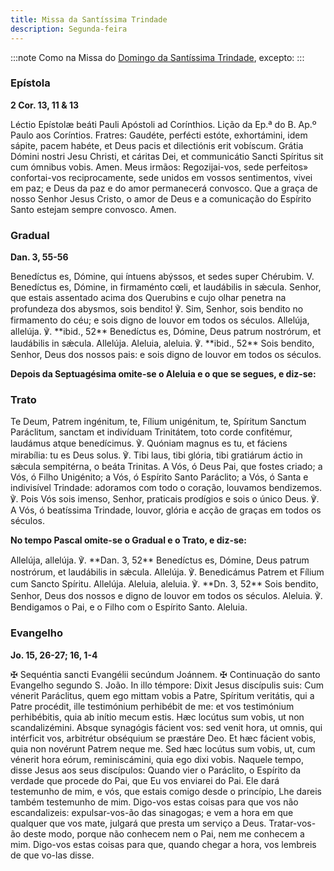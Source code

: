 ```yaml
---
title: Missa da Santíssima Trindade
description: Segunda-feira
---
```


:::note
Como na Missa do [Domingo da Santíssima Trindade](/missal/pentecostes/santissimatrindade), excepto:
:::

### Epístola

**2 Cor. 13, 11 & 13**

<div class="side-by-side not-content">
  <span>Léctio Epístolæ beáti Pauli Apóstoli ad Corínthios.</span>
  <span>Lição da Ep.ª do B. Ap.º Paulo aos Coríntios.</span>
  <span>
    Fratres: Gaudéte, perfécti estóte, exhortámini, idem sápite, pacem habéte,
    et Deus pacis et dilectiónis erit vobíscum. Grátia Dómini nostri Jesu
    Christi, et cáritas Dei, et communicátio Sancti Spíritus sit cum ómnibus
    vobis. Amen.
  </span>
  <span>
    Meus irmãos: Regozijai-vos, sede perfeitos» confortai-vos reciprocamente,
    sede unidos em vossos sentimentos, vivei em paz; e Deus da paz e do amor
    permanecerá convosco. Que a graça de nosso Senhor Jesus Cristo, o amor de
    Deus e a comunicação do Espírito Santo estejam sempre convosco. Amen.
  </span>
</div>

### Gradual

**Dan. 3, 55-56**

<div class="side-by-side not-content">
  <span>
    Benedíctus es, Dómine, qui íntuens abýssos, et sedes super Chérubim. V.
    Benedíctus es, Dómine, in firmaménto cœli, et laudábilis in sǽcula.
  </span>
  <span>
    Senhor, que estais assentado acima dos Querubins e cujo olhar penetra na
    profundeza dos abysmos, sois bendito! ℣. Sim, Senhor, sois bendito no
    firmamento do céu; e sois digno de louvor em todos os séculos.
  </span>
  <span>
    Allelúja, allelúja. ℣. **ibid., 52** Benedíctus es, Dómine, Deus patrum
    nostrórum, et laudábilis in sǽcula. Allelúja.
  </span>
  <span>
    Aleluia, aleluia. ℣. **ibid., 52** Sois bendito, Senhor, Deus dos nossos
    pais: e sois digno de louvor em todos os séculos.
  </span>
</div>

**Depois da Septuagésima omite-se o Aleluia e o que se segues, e diz-se:**

### Trato

<div class="side-by-side not-content">
  <span>
    Te Deum, Patrem ingénitum, te, Fílium unigénitum, te, Spíritum Sanctum
    Paráclitum, sanctam et indivíduam Trinitátem, toto corde confitémur,
    laudámus atque benedícimus. ℣. Quóniam magnus es tu, et fáciens mirabília:
    tu es Deus solus. ℣. Tibi laus, tibi glória, tibi gratiárum áctio in sǽcula
    sempitérna, o beáta Trinitas.
  </span>
  <span>
    A Vós, ó Deus Pai, que fostes criado; a Vós, ó Filho Unigénito; a Vós, ó
    Espírito Santo Paráclito; a Vós, ó Santa e indivisível Trindade: adoramos
    com todo o coração, louvamos bendizemos. ℣. Pois Vós sois imenso, Senhor,
    praticais prodígios e sois o único Deus. ℣. A Vós, ó beatíssima Trindade,
    louvor, glória e acção de graças em todos os séculos.
  </span>
</div>

**No tempo Pascal omite-se o Gradual e o Trato, e diz-se:**

<div class="side-by-side not-content">
  <span>
    Allelúja, allelúja. ℣. **Dan. 3, 52** Benedíctus es, Dómine, Deus patrum
    nostrórum, et laudábilis in sǽcula. Allelúja. ℣. Benedicámus Patrem et
    Fílium cum Sancto Spíritu. Allelúja.
  </span>
  <span>
    Aleluia, aleluia. ℣. **Dn. 3, 52** Sois bendito, Senhor, Deus dos nossos e
    digno de louvor em todos os séculos. Aleluia. ℣. Bendigamos o Pai, e o Filho
    com o Espírito Santo. Aleluia.
  </span>
</div>

### Evangelho

**Jo. 15, 26-27; 16, 1-4**

<div class="side-by-side not-content">
  <span>
    <span class="text-red-500">✠</span> Sequéntia sancti Evangélii secúndum
    Joánnem.
  </span>
  <span>
    <span class="text-red-500">✠</span> Continuação do santo Evangelho segundo
    S. João.
  </span>
  <span>
    In illo témpore: Dixit Jesus discípulis suis: Cum vénerit Paráclitus, quem
    ego mittam vobis a Patre, Spíritum veritátis, qui a Patre procédit, ille
    testimónium perhibébit de me: et vos testimónium perhibébitis, quia ab
    inítio mecum estis. Hæc locútus sum vobis, ut non scandalizémini. Absque
    synagógis fácient vos: sed venit hora, ut omnis, qui intérficit vos,
    arbitrétur obséquium se præstáre Deo. Et hæc fácient vobis, quia non
    novérunt Patrem neque me. Sed hæc locútus sum vobis, ut, cum vénerit hora
    eórum, reminiscámini, quia ego dixi vobis.
  </span>
  <span>
    Naquele tempo, disse Jesus aos seus discípulos: Quando vier o Paráclito, o
    Espírito da verdade que procede do Pai, que Eu vos enviarei do Pai. Ele dará
    testemunho de mim, e vós, que estais comigo desde o princípio, Lhe dareis
    também testemunho de mim. Digo-vos estas coisas para que vos não
    escandalizeis: expulsar-vos-ão das sinagogas; e vem a hora em que qualquer
    que vos mate, julgará que presta um serviço a Deus. Tratar-vos-ão deste
    modo, porque não conhecem nem o Pai, nem me conhecem a mim. Digo-vos estas
    coisas para que, quando chegar a hora, vos lembreis de que vo-las disse.
  </span>
</div>
